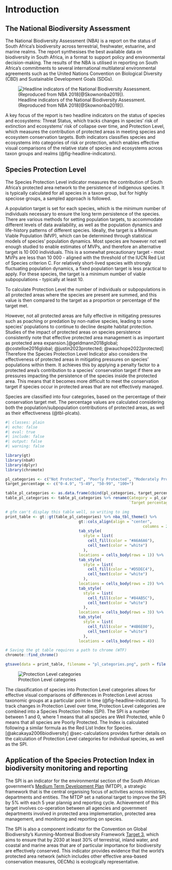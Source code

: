 # Introduction

## The National Biodiversity Assessment

The National Biodiversity Assessment (NBA) is a report on the status of South Africa's biodiversity across terrestrial, freshwater, estuarine, and marine realms. The report synthesises the best available data on biodiversity in South Africa, in a format to support policy and environmental decision-making. The results of the NBA is utilised in reporting on South Africa's commitments to several international multilateral environmental agreements such as the United Nations Convention on Biological Diversity (CBD) and Sustainable Development Goals (SDGs).

![Headline indicators of the National Biodiversity Assessment. (Reproduced from NBA 2018[@Skownonba2019]).](imgs/headline-indicators.png){#fig-headline-indicators fig-align="center" fig-pos="h"}

A key focus of the report is two headline indicators on the status of species and ecosystems: Threat Status, which tracks changes in species' risk of extinction and ecosystems' risk of collapse over time, and Protection Level, which measures the contribution of protected areas in meeting species and ecosystem conservation targets. Both indicators classifies species and ecosystems into categories of risk or protection, which enables effective visual comparisons of the relative state of species and ecosystems across taxon groups and realms (@fig-headline-indicators).

## Species Protection Level

The Species Protection Level indicator measures the contribution of South Africa's protected area network to the persistence of indigenous species. It is typically calculated for all species in a taxon group, but for highly speciose groups, a sampled approach is followed.

A population target is set for each species, which is the minimum number of individuals necessary to ensure the long term persistence of the species. There are various methods for setting population targets, to accommodate different levels of data availability, as well as the population dynamics and life-history patterns of different species. Ideally, the target is a Minimum Viable Population (MVP), which can be determined through statistical models of species' population dynamics. Most species are however not well enough studied to enable estimates of MVPs, and therefore an alternative target is 10 000 individuals. This is a somewhat precautionary target - most MVPs are less than 10 000 - aligned with the threshold of the IUCN Red List of Species criterion C. For relatively short-lived species with strongly fluctuating population dynamics, a fixed population target is less practical to apply. For these species, the target is a minimum number of viable subpopulations - typically at least 10.

To calculate Protection Level the number of individuals or subpopulations in all protected areas where the species are present are summed, and this value is then compared to the target as a proportion or percentage of the target met.

However, not all protected areas are fully effective in mitigating pressures such as poaching or predation by non-native species, leading to some species' populations to continue to decline despite habitat protection. Studies of the impact of protected areas on species persistence consistently note that effective protected area management is as important as protected area expansion.[@geldmann2018global; @costelloe2016global; @justin2023protected; @wauchope2022protected] Therefore the Species Protection Level Indicator also considers the effectiveness of protected areas in mitigating pressures on species' populations within them. It achieves this by applying a penalty factor to a protected area's contribution to a species' conservation target if there are pressures impacting the persistence of the species inside the protected area. This means that it becomes more difficult to meet the conservation target if species occur in protected areas that are not effectively managed.

Species are classified into four categories, based on the percentage of their conservation target met. The percentage values are calculated considering both the population/subpopulation contributions of protected areas, as well as their effectiveness (@tbl-plcats).

```r
#| classes: plain
#| echo: false
#| eval: true
#| include: false
#| output: false
#| warning: false

library(gt)
library(nbaR)
library(dplyr)
library(chromote)

pl_categories <- c("Not Protected", "Poorly Protected", "Moderately Protected", "Well Protected")
target_percentage <- c("0-4.9", "5-49", "50-99", "100+")

table_pl_categories <- as.data.frame(cbind(pl_categories, target_percentage))
table_pl_categories <- table_pl_categories %>% rename(Category = pl_categories,
                                                      `Target percentage range` = target_percentage)

# gfm can't display this table well, so writing to img
print_table <- gt::gt(table_pl_categories) %>% nba_tbl_theme() %>%
                                gt::cols_align(align = "center", 
                                                            columns = 2) %>% 
                                tab_style(
                                  style = list(
                                    cell_fill(color = "#A6A6A6"),
                                    cell_text(color = "white")
                                  ),
                                locations = cells_body(rows = 1)) %>% 
                                tab_style(
                                  style = list(
                                    cell_fill(color = "#D5DEC4"),
                                    cell_text(color = "white")
                                  ),
                                locations = cells_body(rows = 2)) %>% 
                                tab_style(
                                  style = list(
                                    cell_fill(color = "#84AB5C"),
                                    cell_text(color = "white")
                                  ),
                                locations = cells_body(rows = 3)) %>%
                                tab_style(
                                  style = list(
                                    cell_fill(color = "#4B6E00"),
                                    cell_text(color = "white")
                                  ),
                                locations = cells_body(rows = 4))

# Saving the gt table requires a path to chrome (WTF)
chromote::find_chrome()

gtsave(data = print_table, filename = "pl_categories.png", path = file.path("imgs"), , expand = 200)

```

![Protection Level categories](imgs/pl_categories.png){#tbl-plcats}

The classification of species into Protection Level categories allows for effective visual comparisons of differences in Protection Level across taxonomic groups at a particular point in time (@fig-headline-indicators). To track changes in Protection Level over time, Protection Level categories are combined into a Species Protection Index (SPI). The SPI is a number between 1 and 0, where 1 means that all species are Well Protected, while 0 means that all species are Poorly Protected. The Index is calculated following a similar formula as the Red List Index for Species.[@akcakaya2006biodiversity] @sec-calculations provides further details on the calculation of Protection Level categories for individual species, as well as the SPI.

## Application of the Species Protection Index in biodiversity monitoring and reporting

The SPI is an indicator for the environmental section of the South African government's [Medium Term Development Plan](https://www.dpme.gov.za/keyfocusareas/outcomesSite/Pages/default.aspx) (MTDP), a strategic framework that is the central organising focus of activities across ministries, departments and entities. The MTDP set a national target to improve the SPI by 5% with each 5 year plannig and reporting cycle. Achievement of this target involves co-operation between all agencies and government departments involved in protected area implementation, protected area management, and monitoring and reporting on species.

The SPI is also a component indicator for the Convention on Global Biodiversity's Kunming-Montreal Biodiversity Framework [Target 3](https://www.cbd.int/gbf/targets/3), which aims to ensure that by 2030 at least 30% of terrestrial, inland water, and coastal and marine areas that are of particular importance for biodiversity are effectively conserved. This indicator provides evidence that the world's protected area network (which includes other effective area-based conservation measures, OECMs) is ecologically representative.
